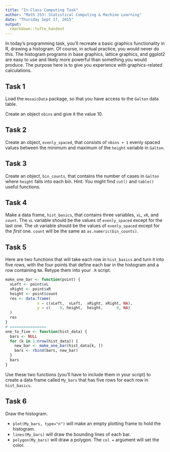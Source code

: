 ```yaml
---
title: "In-Class Computing Task"
author: "Math 253: Statistical Computing & Machine Learning"
date: "Thursday Sept 17, 2015"
output: 
  rmarkdown::tufte_handout
---
```


In today's programming task, you'll recreate a basic graphics functionality in R, drawing a histogram.  Of course, in actual practice, you would never do this.  The histogram programs in base graphics, lattice graphics, and ggplot2 are easy to use and likely more powerful than something you would produce.  The purpose here is to give you experience with graphics-related calculations.

## Task 1

Load the `mosaicData` package, so that you have access to the `Galton` data table.

Create an object `nbins` and give it the value 10.

## Task 2

Create an object, `evenly_spaced`, that consists of `nbins + 1` evenly spaced values between the minimum and maximum of the `height` variable in `Galton`.

## Task 3

Create an object, `bin_counts`, that contains the number of cases in `Galton` where `height` falls into each bin.  Hint: You might find `cut()` and `table()` useful functions.

## Task 4

Make a data frame, `hist_basics`, that contains three variables, `xL`, `xR`, and `count`.  The `xL` variable should be the values of `evenly_spaced` except for the last one. The `xR` variable should be the values of `evenly_spaced` except for the *first* one.  `count` will be the same as `as.numeric(bin_counts)`. 

\newpage

## Task 5

Here are two functions that will take each row in `hist_basics` and turn it into five rows, with the four points that define each bar in the histogram and a row containing `NA`.  Retype them into your `.R` script.

```r
make_one_bar <- function(point) {
  xLeft <- point$xL
  xRight <- point$xR
  height <- point$count
  res <- data.frame(
              x = c(xLeft,  xLeft,  xRight, xRight, NA),
              y = c(    0, height,  height,      0, NA)
  )
  res
}
# ================
one_to_five <- function(hist_data) {
  bars <- NULL
  for (k in 1:nrow(hist_data)) {
    new_bar <- make_one_bar(hist_data[k, ])
    bars <- rbind(bars, new_bar)
  }
  bars
}
```

Use these two functions (you'll have to include them in your script) to create a data frame called `My_bars` that has five rows for each row in `hist_basics`.

## Task 6

Draw the histogram.

* `plot(My_bars, type="n")` will make an empty plotting frame to hold the histogram.
* `lines(My_bars)` will draw the bounding lines of each bar.
* `polygon(My_bars)` will draw a polygon.  The `col = ` argument will set the color.



